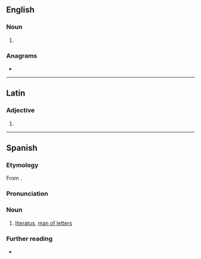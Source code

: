 ==English==

===Noun===
{{en-noun|literati}}

# {{singular of|en|literati}}

===Anagrams===
* {{anagrams|en|a=aeilortt|rotalite}}

----

==Latin==

===Adjective===
{{la-adj-form|literātō}}

# {{inflection of|la|literātus||dat//abl|m//n|s}}

----

==Spanish==

===Etymology===
From {{der|es|la|litterātus}}.

===Pronunciation===
{{es-IPA}}

===Noun===
{{es-noun|m|f=+}}

# [[literatus]], [[man of letters]]

===Further reading===
* {{R:es:DRAE}}